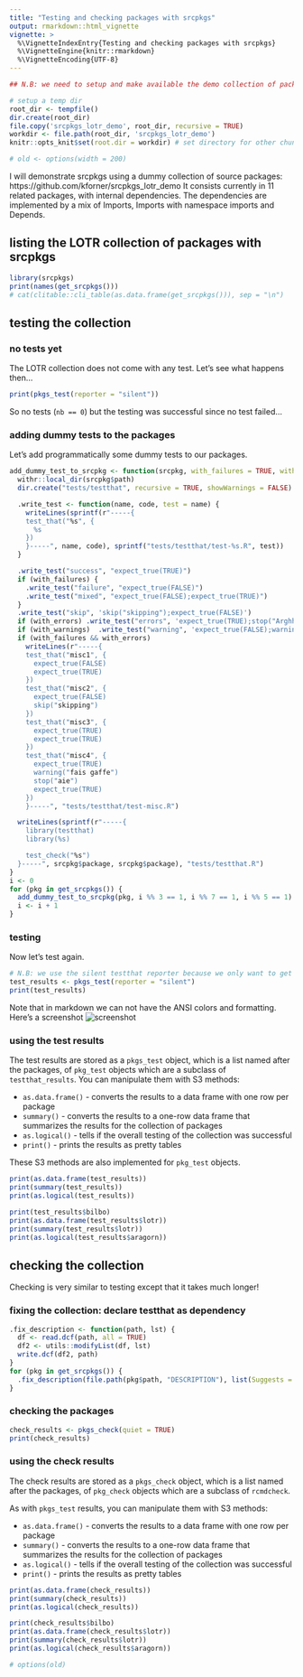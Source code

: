 ```yaml
---
title: "Testing and checking packages with srcpkgs"
output: rmarkdown::html_vignette
vignette: >
  %\VignetteIndexEntry{Testing and checking packages with srcpkgs}
  %\VignetteEngine{knitr::rmarkdown}
  %\VignetteEncoding{UTF-8}
---
```



```r
## N.B: we need to setup and make available the demo collection of packages "srcpkgs_lotr_demo"

# setup a temp dir
root_dir <- tempfile()
dir.create(root_dir)
file.copy('srcpkgs_lotr_demo', root_dir, recursive = TRUE)
workdir <- file.path(root_dir, 'srcpkgs_lotr_demo')
knitr::opts_knit$set(root.dir = workdir) # set directory for other chunks

# old <- options(width = 200)
```

I will demonstrate srcpkgs using a dummy collection of source packages: https://github.com/kforner/srcpkgs_lotr_demo
It consists currently in 11 related packages, with internal dependencies.
The dependencies are implemented by a mix of Imports, Imports with namespace imports and Depends.


## listing the LOTR collection of packages with srcpkgs

```r
library(srcpkgs)
print(names(get_srcpkgs()))
# cat(clitable::cli_table(as.data.frame(get_srcpkgs())), sep = "\n")
```


## testing the collection 

### no tests yet

The LOTR collection does not come with any test. 
Let's see what happens then...

```r
print(pkgs_test(reporter = "silent"))
```

So no tests (`nb == 0`) but the testing was successful since no test failed...


### adding dummy tests to the packages

Let's add programmatically some dummy tests to our packages.

```r
add_dummy_test_to_srcpkg <- function(srcpkg, with_failures = TRUE, with_errors = TRUE, with_warnings = TRUE) {
  withr::local_dir(srcpkg$path)
  dir.create("tests/testthat", recursive = TRUE, showWarnings = FALSE)

  .write_test <- function(name, code, test = name) {
    writeLines(sprintf(r"-----{
    test_that("%s", {
      %s
    })
    }-----", name, code), sprintf("tests/testthat/test-%s.R", test))
  }

  .write_test("success", "expect_true(TRUE)")
  if (with_failures) {
    .write_test("failure", "expect_true(FALSE)")
    .write_test("mixed", "expect_true(FALSE);expect_true(TRUE)")
  }
  .write_test("skip", 'skip("skipping");expect_true(FALSE)')
  if (with_errors) .write_test("errors", 'expect_true(TRUE);stop("Arghh");expect_true(TRUE)')
  if (with_warnings)  .write_test("warning", 'expect_true(FALSE);warning("watch out");expect_true(FALSE)')
  if (with_failures && with_errors)
    writeLines(r"-----{
    test_that("misc1", {
      expect_true(FALSE)
      expect_true(TRUE)
    })
    test_that("misc2", {
      expect_true(FALSE)
      skip("skipping")
    })
    test_that("misc3", {
      expect_true(TRUE)
      expect_true(TRUE)
    })
    test_that("misc4", {
      expect_true(TRUE)
      warning("fais gaffe")
      stop("aie")
      expect_true(TRUE)
    })
    }-----", "tests/testthat/test-misc.R")

  writeLines(sprintf(r"-----{
    library(testthat)
    library(%s)

    test_check("%s")
  }-----", srcpkg$package, srcpkg$package), "tests/testthat.R")
}
i <- 0
for (pkg in get_srcpkgs()) {
  add_dummy_test_to_srcpkg(pkg, i %% 3 == 1, i %% 7 == 1, i %% 5 == 1)
  i <- i + 1
}
```


### testing

Now let's test again.

```r
# N.B: we use the silent testthat reporter because we only want to get the results as tables
test_results <- pkgs_test(reporter = "silent")
print(test_results)
```

Note that in markdown we can not have the ANSI colors and formatting. Here's a screenshot
![screenshot](pkgs_test.png)


### using the test results

The test results are stored as a `pkgs_test` object, which is a list named after the packages, of `pkg_test` objects
which are a subclass of `testthat_results`.
You can manipulate them with S3 methods:

  - `as.data.frame()` - converts the results to a data frame with one row per package
  - `summary()` - converts the results to a one-row data frame that summarizes the results for the collection of packages
  - `as.logical()` - tells if the overall testing of the collection was successful
  - `print()` - prints the results as pretty tables

These S3 methods are also implemented for `pkg_test` objects.

```r
print(as.data.frame(test_results))
print(summary(test_results))
print(as.logical(test_results))

print(test_results$bilbo)
print(as.data.frame(test_results$lotr))
print(summary(test_results$lotr))
print(as.logical(test_results$aragorn))
```


## checking the collection 

Checking is very similar to testing except that it takes much longer!

### fixing the collection: declare testthat as dependency
```r
.fix_description <- function(path, lst) {
  df <- read.dcf(path, all = TRUE)
  df2 <- utils::modifyList(df, lst)
  write.dcf(df2, path)
}
for (pkg in get_srcpkgs()) {
  .fix_description(file.path(pkg$path, "DESCRIPTION"), list(Suggests = "testthat"))
}
```


### checking the packages

```r
check_results <- pkgs_check(quiet = TRUE)
print(check_results)
```

### using the check results

The check results are stored as a `pkgs_check` object, which is a list named after the packages, of `pkg_check` objects
which are a subclass of `rcmdcheck`.

As with `pkgs_test` results, you can manipulate them with S3 methods:

  - `as.data.frame()` - converts the results to a data frame with one row per package
  - `summary()` - converts the results to a one-row data frame that summarizes the results for the collection of packages
  - `as.logical()` - tells if the overall testing of the collection was successful
  - `print()` - prints the results as pretty tables

```r
print(as.data.frame(check_results))
print(summary(check_results))
print(as.logical(check_results))

print(check_results$bilbo)
print(as.data.frame(check_results$lotr))
print(summary(check_results$lotr))
print(as.logical(check_results$aragorn))
```

```r
# options(old)
```

